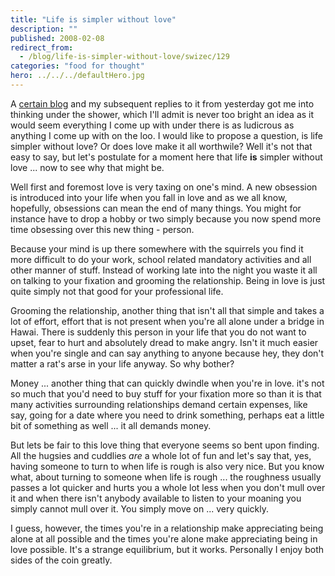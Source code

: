 ```yaml
---
title: "Life is simpler without love"
description: ""
published: 2008-02-08
redirect_from:
  - /blog/life-is-simpler-without-love/swizec/129
categories: "food for thought"
hero: ../../../defaultHero.jpg
---
```


A [certain blog](http://morska.blog.siol.net/2008/02/07/koliko-partnerjev-imeti-ali-zakaj-ne-varam-vec/) and my subsequent replies to it from yesterday got me into thinking under the shower, which I'll admit is never too bright an idea as it would seem everything I come up with under there is as ludicrous as anything I come up with on the loo. I would like to propose a question, is life simpler without love? Or does love make it all worthwile? Well it's not that easy to say, but let's postulate for a moment here that life **is** simpler without love ... now to see why that might be.

Well first and foremost love is very taxing on one's mind. A new obsession is introduced into your life when you fall in love and as we all know, hopefully, obsessions can mean the end of many things. You might for instance have to drop a hobby or two simply because you now spend more time obsessing over this new thing - person.

Because your mind is up there somewhere with the squirrels you find it more difficult to do your work, school related mandatory activities and all other manner of stuff. Instead of working late into the night you waste it all on talking to your fixation and grooming the relationship. Being in love is just quite simply not that good for your professional life.

Grooming the relationship, another thing that isn't all that simple and takes a lot of effort, effort that is not present when you're all alone under a bridge in Hawai. There is suddenly this person in your life that you do not want to upset, fear to hurt and absolutely dread to make angry. Isn't it much easier when you're single and can say anything to anyone because hey, they don't matter a rat's arse in your life anyway. So why bother?

Money ... another thing that can quickly dwindle when you're in love. it's not so much that you'd need to buy stuff for your fixation more so than it is that many activities surrounding relationships demand certain expenses, like say, going for a date where you need to drink something, perhaps eat a little bit of something as well ... it all demands money.

But lets be fair to this love thing that everyone seems so bent upon finding. All the hugsies and cuddlies _are_ a whole lot of fun and let's say that, yes, having someone to turn to when life is rough is also very nice. But you know what, about turning to someone when life is rough ... the roughness usually passes a lot quicker and hurts you a whole lot less when you don't mull over it and when there isn't anybody available to listen to your moaning you simply cannot mull over it. You simply move on ... very quickly.

I guess, however, the times you're in a relationship make appreciating being alone at all possible and the times you're alone make appreciating being in love possible. It's a strange equilibrium, but it works. Personally I enjoy both sides of the coin greatly.
